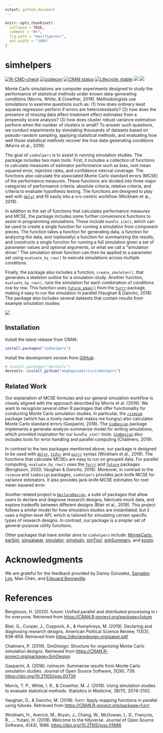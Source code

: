 ```yaml
---
output: github_document
---
```


<!-- README.md is generated from README.Rmd. Please edit that file -->

```r
knitr::opts_chunk$set(
  collapse = TRUE,
  comment = "#>",
  fig.path = "man/figures/",
  out.width = "100%"
)
```

# simhelpers

<!-- badges: start -->

[![R-CMD-check](https://github.com/meghapsimatrix/simhelpers/actions/workflows/R-CMD-check.yaml/badge.svg)](https://github.com/meghapsimatrix/simhelpers/actions/workflows/R-CMD-check.yaml) [![codecov](https://codecov.io/gh/meghapsimatrix/simhelpers/branch/master/graph/badge.svg)](https://app.codecov.io/gh/meghapsimatrix/simhelpers?branch=master) [![CRAN status](https://www.r-pkg.org/badges/version/simhelpers)](https://CRAN.R-project.org/package=simhelpers) [![Lifecycle: stable](https://img.shields.io/badge/lifecycle-stable-brightgreen.svg)](https://lifecycle.r-lib.org/articles/stages.html#stable) [![](http://cranlogs.r-pkg.org/badges/grand-total/simhelpers)](https://CRAN.R-project.org/package=simhelpers) [![](http://cranlogs.r-pkg.org/badges/last-month/simhelpers)](https://CRAN.R-project.org/package=simhelpers)

<!-- badges: end -->

Monte Carlo simulations are computer experiments designed to study the performance of statistical methods under known data-generating conditions (Morris, White, & Crowther, 2019). Methodologists use simulations to examine questions such as: (1) how does ordinary least squares regression perform if errors are heteroskedastic? (2) how does the presence of missing data affect treatment effect estimates from a propensity score analysis? (3) how does cluster robust variance estimation perform when the number of clusters is small? To answer such questions, we conduct experiments by simulating thousands of datasets based on pseudo-random sampling, applying statistical methods, and evaluating how well those statistical methods recover the true data-generating conditions (Morris et al., 2019).

The goal of `simhelpers` is to assist in running simulation studies. The package includes two main tools. First, it includes a collection of functions to calculate measures of estimator performance such as bias, root mean squared error, rejection rates, and confidence interval coverage. The functions also calculate the associated Monte Carlo standard errors (MCSE) of the performance measures. These functions are divided into three major categories of performance criteria: absolute criteria, relative criteria, and criteria to evaluate hypothesis testing. The functions are designed to play well with [`dplyr`](https://dplyr.tidyverse.org/index.html) and fit easily into a `%>%`-centric workflow (Wickham et al., 2019).

In addition to the set of functions that calculates performance measures and MCSE, the package includes some further convenience functions to assist in programming simulations. These include `bundle_sim()`, which can be used to create a single function for running a simulation from component pieces. The function takes a function for generating data, a function for analyzing the data, and (optionally) a function for summarizing the results, and constructs a single function for running a full simulation given a set of parameter values and optional arguments, or what we call a "simulation driver." The simulation driver function can then be applied to a parameter set using `evaluate_by_row()` to execute simulations across multiple conditions.

Finally, the package also includes a function, `create_skeleton()`, that generates a skeleton outline for a simulation study. Another function, `evaluate_by_row()`, runs the simulation for each combination of conditions row by row. This function uses [`future_pmap()`](https://davisvaughan.github.io/furrr/reference/future_map2.html) from the [`furrr`](https://davisvaughan.github.io/furrr/) package, making it easy to run the simulation in parallel (Vaughan & Dancho, 2018). The package also includes several datasets that contain results from example simulation studies.

<img src="man/figures/workflow.png"/>

## Installation

Install the latest release from CRAN:

``` r
install.packages("simhelpers")
```

Install the development version from [GitHub](https://github.com/):

``` r
# install.packages("devtools")
devtools::install_github("meghapsimatrix/simhelpers")
```

## Related Work

Our explanation of MCSE formulas and our general simulation workflow is closely aligned with the approach described by Morris et al. (2019). We want to recognize several other R packages that offer functionality for conducting Monte Carlo simulation studies. In particular, the [`rsimsum`](https://CRAN.R-project.org/package=rsimsum) package (which has a lovely name that makes me hungry) also calculates Monte Carlo standard errors (Gasparini, 2018). The [`SimDesign`](https://CRAN.R-project.org/package=SimDesign) package implements a generate-analyze-summarize model for writing simulations, which provided inspiration for our `bundle_sim()` tools. [`SimDesign`](https://CRAN.R-project.org/package=SimDesign) also includes tools for error handling and parallel computing (Chalmers, 2019).

In contrast to the two packages mentioned above, our package is designed to be used with [`dplyr`](https://dplyr.tidyverse.org/index.html), [`tidyr`](https://tidyr.tidyverse.org/) and [`purrr`](https://purrr.tidyverse.org/) syntax (Wickham et al., 2019). The functions that calculate MCSEs are easy to run on grouped data. For parallel computing, `evaluate_by_row()` uses the [`furrr`](https://davisvaughan.github.io/furrr/) and [`future`](https://rstudio.github.io/promises/articles/futures.html) packages (Bengtsson, 2020; Vaughan & Dancho, 2018). Moreover, in contrast to the `rsimsum` and `SimDesign` packages, `simhelpers` provides jack-knife MCSE for variance estimators. It also provides jack-knife MCSE estimates for root mean squared error.

Another related project is [`DeclareDesign`](https://declaredesign.org/), a suite of packages that allow users to declare and diagnose research designs, fabricate mock data, and explore tradeoffs between different designs (Blair et al., 2019). This project follows a similar model for how simulation studies are instantiated, but it uses a higher-level API, which is tailored for simulating certain specific types of research designs. In contrast, our package is a simpler set of general-purpose utility functions.

Other packages that have similar aims to `simhelpers` include: [MonteCarlo](https://CRAN.R-project.org/package=MonteCarlo), [parSim](https://CRAN.R-project.org/package=parSim), [simsalapar](https://CRAN.R-project.org/package=simsalapar), [simulator](https://CRAN.R-project.org/package=simulator), [simstudy](https://CRAN.R-project.org/package=simstudy), [simTool](https://CRAN.R-project.org/package=simTool), [simSummary](https://CRAN.R-project.org/package=simSummary), and [ezsim](https://CRAN.R-project.org/package=ezsim).

# Acknowledgments

We are grateful for the feedback provided by Danny Gonzalez, [Sangdon Lim](https://sdlim.com/), Man Chen, and [Edouard Bonneville](https://github.com/edbonneville).

# References

Bengtsson, H. (2020). future: Unified parallel and distributed processing in r for everyone. Retrieved from <https://CRAN.R-project.org/package=future>

Blair, G., Cooper, J., Coppock, A., & Humphreys, M. (2019). Declaring and diagnosing research designs. American Political Science Review, 113(3), 838–859. Retrieved from <https://declaredesign.org/paper.pdf>

Chalmers, P. (2019). SimDesign: Structure for organizing Monte Carlo simulation designs. Retrieved from <https://CRAN.R-project.org/package=SimDesign>

Gasparini, A. (2018). rsimsum: Summarise results from Monte Carlo simulation studies. Journal of Open Source Software, 3(26), 739. <https://doi.org/10.21105/joss.00739>

Morris, T. P., White, I. R., & Crowther, M. J. (2019). Using simulation studies to evaluate statistical methods. Statistics in Medicine, 38(11), 2074–2102.

Vaughan, D., & Dancho, M. (2018). furrr: Apply mapping functions in parallel using futures. Retrieved from <https://CRAN.R-project.org/package=furrr>

Wickham, H., Averick, M., Bryan, J., Chang, W., McGowan, L. D., François, R., … Yutani, H. (2019). Welcome to the tidyverse. Journal of Open Source Software, 4(43), 1686. <https://doi.org/10.21105/joss.01686>
